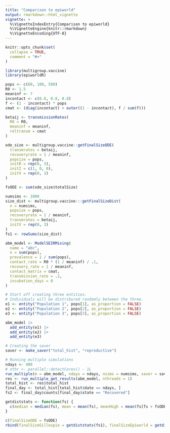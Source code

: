 ```yaml
---
title: "Comparison to epiworld"
output: rmarkdown::html_vignette
vignette: >
  %\VignetteIndexEntry{Comparison to epiworld}
  %\VignetteEngine{knitr::rmarkdown}
  %\VignetteEncoding{UTF-8}
---
```


```r
knitr::opts_chunk$set(
  collapse = TRUE,
  comment = "#>"
)
```

```r
library(multigroup.vaccine)
library(epiworldR)
```

```r
pops <- c(60, 100, 500)
R0 <- 1.5
meaninf <- 7
incontact <- c(0.8, 0.8, 0.8)
f <- (1 - incontact) * pops
cmat <- (diag(incontact) + outer((1 - incontact), f / sum(f)))

betaij <- transmissionRates(
  R0 = R0,
  meaninf = meaninf,
  reltransm = cmat
)

ode_size <- multigroup.vaccine::getFinalSizeODE(
  transmrates = betaij,
  recoveryrate = 1 / meaninf,
  popsize = pops,
  initR = rep(0, 3),
  initI = c(1, 0, 0),
  initV = rep(0, 3)
)

fsODE <- sum(ode_size$totalSize)
```

```r
numsims <- 1000
size_dist <- multigroup.vaccine:::getFinalSizeDist(
  n = numsims,
  popsize = pops,
  recoveryrate = 1 / meaninf,
  transmrates = betaij,
  initV = rep(0, 3)
)
fs1 <- rowSums(size_dist)
```

```r
abm_model <- ModelSEIRMixing(
  name = "abc",
  n = sum(pops),
  prevalence = 1 / sum(pops),
  contact_rate = R0 * (1 / meaninf) / .1,
  recovery_rate = 1 / meaninf,
  contact_matrix = cmat,
  transmission_rate = .1,
  incubation_days = 0
)

# Start off creating three entities.
# Individuals will be distribured randomly between the three.
e1 <- entity("Population 1", pops[1], as_proportion = FALSE)
e2 <- entity("Population 2", pops[2], as_proportion = FALSE)
e3 <- entity("Population 3", pops[3], as_proportion = FALSE)

abm_model |>
  add_entity(e1) |>
  add_entity(e2) |>
  add_entity(e3)

# Creating the saver
saver <- make_saver("total_hist", "reproductive")

# Running multiple simulations
ndays <- 400
# nthr <- parallel::detectCores() - 1L
run_multiple(m = abm_model, ndays = ndays, nsims = numsims, saver = saver, nthreads = 1)
res <- run_multiple_get_results(abm_model, nthreads = 1)
total_hist <- res$total_hist
final_day <- total_hist[total_hist$date == ndays, ]
fs2 <- final_day$counts[final_day$state == "Recovered"]

getdiststats <- function(fs) {
  c(median = median(fs), mean = mean(fs), meanHigh = mean(fs[fs > fsODE / 2]))
}

c(finalSizeODE = fsODE)
rbind(finalSizeGillespie = getdiststats(fs1), finalSizeEpiworld = getdiststats(fs2))
```
